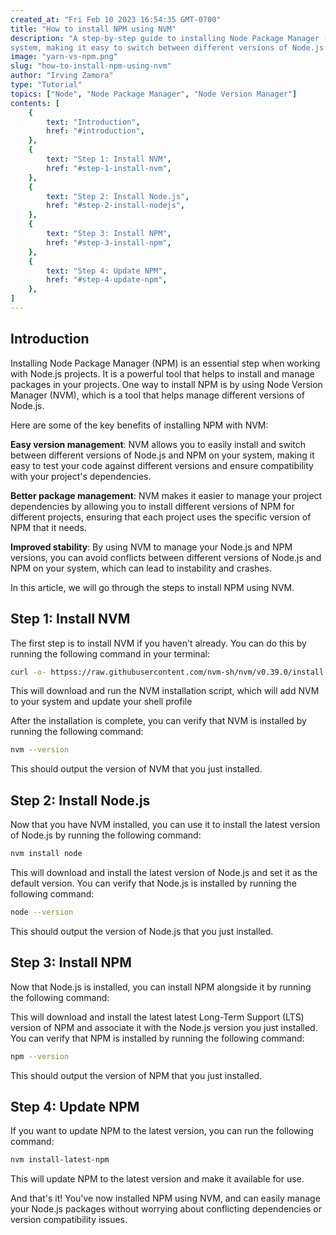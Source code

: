 ```yaml
---
created_at: "Fri Feb 10 2023 16:54:35 GMT-0700"
title: "How to install NPM using NVM"
description: "A step-by-step guide to installing Node Package Manager (NPM) using Node Version Manager (NVM). NVM is a tool that allows users to manage multiple versions of Node.js on their
system, making it easy to switch between different versions of Node.js as well as NPM."
image: "yarn-vs-npm.png"
slug: "how-to-install-npm-using-nvm"
author: "Irving Zamora"
type: "Tutorial"
topics: ["Node", "Node Package Manager", "Node Version Manager"]
contents: [
    {
        text: "Introduction",
        href: "#introduction",
    },
    {
        text: "Step 1: Install NVM",
        href: "#step-1-install-nvm",
    },
    {
        text: "Step 2: Install Node.js",
        href: "#step-2-install-nodejs",
    },
    {
        text: "Step 3: Install NPM",
        href: "#step-3-install-npm",
    },
    {
        text: "Step 4: Update NPM",
        href: "#step-4-update-npm",
    },
]
---
```


<PostTableOfContents />

## Introduction

Installing Node Package Manager (NPM) is an essential step when working with Node.js projects. It is a powerful tool that helps to install and manage packages in your projects. One way to install NPM is by using Node Version Manager (NVM), which is a tool that helps manage different versions of Node.js.
    
Here are some of the key benefits of installing NPM with NVM:

**Easy version management**: NVM allows you to easily install and switch between different versions of Node.js and NPM on your system, making it easy to test your code against different versions and ensure compatibility with your project's dependencies.

**Better package management**: NVM makes it easier to manage your project dependencies by allowing you to install different versions of NPM for different projects, ensuring that each project uses the specific version of NPM that it needs.

**Improved stability**: By using NVM to manage your Node.js and NPM versions, you can avoid conflicts between different versions of Node.js and NPM on your system, which can lead to instability and crashes.

In this article, we will go through the steps to install NPM using NVM.

## Step 1: Install NVM

The first step is to install NVM if you haven't already. You can do this by running the following command in your terminal:

```bash
curl -o- httpss://raw.githubusercontent.com/nvm-sh/nvm/v0.39.0/install.sh | bash
```


This will download and run the NVM installation script, which will add NVM to your system and update your shell profile
    
After the installation is complete, you can verify that NVM is installed by running the following command:

```bash
nvm --version
```


This should output the version of NVM that you just installed.

## Step 2: Install Node.js

Now that you have NVM installed, you can use it to install the latest version of Node.js by running the following command:

```bash
nvm install node
```


This will download and install the latest version of Node.js and set it as the default version. You can verify that Node.js is installed by running the following command:

```bash
node --version
```


This should output the version of Node.js that you just installed.

## Step 3: Install NPM

Now that Node.js is installed, you can install NPM alongside it by running the following command:
    
This will download and install the latest latest Long-Term Support (LTS) version of NPM and associate it with the Node.js version you just installed. You can verify that NPM is installed by running the following command:

```bash
npm --version
```


This should output the version of NPM that you just installed.

## Step 4: Update NPM

If you want to update NPM to the latest version, you can run the following command:

```bash
nvm install-latest-npm
```


This will update NPM to the latest version and make it available for use.

And that's it! You've now installed NPM using NVM, and can easily manage your Node.js packages without worrying about conflicting dependencies or version compatibility issues.

